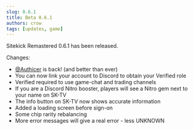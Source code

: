 ```yaml
---
slug: 0.6.1
title: Beta 0.6.1
authors: crow
tags: [updates, game]
---
```


Sitekick Remastered 0.6.1 has been released.

Changes:<br />
- [@Authicer](https://discord.com/channels/@me/702910978848719010) is back! (and better than ever)<br />
- You can now link your account to Discord to obtain your Verified role<br />
- Verified required to use game-chat and trading channels<br />
- If you are a Discord Nitro booster, players will see a Nitro gem next to your name on SK-TV<br />
- The info button on SK-TV now shows accurate information<br />
- Added a loading screen before sign-on<br />
- Some chip rarity rebalancing<br />
- More error messages will give a real error - less UNKNOWN<br />